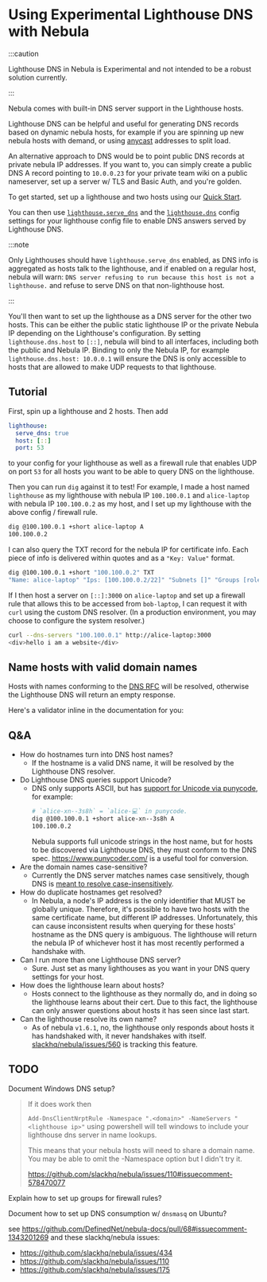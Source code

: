 # Using Experimental Lighthouse DNS with Nebula

:::caution

Lighthouse DNS in Nebula is Experimental and not intended to be a robust solution currently.

:::

Nebula comes with built-in DNS server support in the Lighthouse hosts.

Lighthouse DNS can be helpful and useful for generating DNS records based on dynamic nebula hosts, for example if you
are spinning up new nebula hosts with demand, or using [anycast](https://en.wikipedia.org/wiki/Anycast) addresses to
split load.

An alternative approach to DNS would be to point public DNS records at private nebula IP addresses. If you want to, you
can simply create a public DNS A record pointing to `10.0.0.23` for your private team wiki on a public nameserver, set
up a server w/ TLS and Basic Auth, and you're golden.

To get started, set up a lighthouse and two hosts using our [Quick Start](/docs/guides/quick-start/).

You can then use [`lighthouse.serve_dns`](/docs/config/lighthouse#lighthouseserve_dns) and the
[`lighthouse.dns`](/docs/config/lighthouse#lighthousedns) config settings for your lighthouse config file to enable DNS
answers served by Lighthouse DNS.

:::note

Only Lighthouses should have `lighthouse.serve_dns` enabled, as DNS info is aggregated as hosts talk to the lighthouse,
and if enabled on a regular host, nebula will warn: `DNS server refusing to run because this host is not a lighthouse.`
and refuse to serve DNS on that non-lighthouse host.

:::

You'll then want to set up the lighthouse as a DNS server for the other two hosts. This can be either the public static
lighthouse IP or the private Nebula IP depending on the Lighthouse's configuration. By setting `lighthouse.dns.host` to `[::]`, nebula will bind to all interfaces,
including both the public and Nebula IP. Binding to only the Nebula IP, for example `lighthouse.dns.host: 10.0.0.1` will
ensure the DNS is only accessible to hosts that are allowed to make UDP requests to that lighthouse.

## Tutorial

First, spin up a lighthouse and 2 hosts. Then add

```yaml
lighthouse:
  serve_dns: true
  host: [::]
  port: 53
```

to your config for your lighthouse as well as a firewall rule that enables UDP on port `53` for all hosts you want to be
able to query DNS on the lighthouse.

Then you can run `dig` against it to test! For example, I made a host named `lighthouse` as my lighthouse with nebula IP
`100.100.0.1` and `alice-laptop` with nebula IP `100.100.0.2` as my host, and I set up my lighthouse with the above
config / firewall rule.

```bash
dig @100.100.0.1 +short alice-laptop A
100.100.0.2
```

I can also query the TXT record for the nebula IP for certificate info. Each piece of info is delivered within quotes
and as a `"Key: Value"` format.

```bash
dig @100.100.0.1 +short "100.100.0.2" TXT
"Name: alice-laptop" "Ips: [100.100.0.2/22]" "Subnets []" "Groups [role:Laptop]" "NotBefore 2022-12-06 21:34:25 +0000 UTC" "NotAFter 2024-05-13 17:37:27 +0000 UTC" "PublicKey 2c4828672fef1306124df94eb0fecd753e462e1bd4107f866f4e1a463550eb1b" "IsCA false" "Issuer 5b568aedaa5d97746e870f01a356ba474cf3251c0e743499ec668f93efa77f51"
```

If I then host a server on `[::]:3000` on `alice-laptop` and set up a firewall rule that allows this to be accessed from
`bob-laptop`, I can request it with `curl` using the custom DNS resolver. (In a production environment, you may choose
to configure the system resolver.)

```bash
curl --dns-servers "100.100.0.1" http://alice-laptop:3000
<div>hello i am a website</div>
```

## Name hosts with valid domain names

Hosts with names conforming to the [DNS RFC](https://www.rfc-editor.org/rfc/rfc1035#section-2.3.1) will be resolved,
otherwise the Lighthouse DNS will return an empty response.

Here's a validator inline in the documentation for you:


<ValidateDomainInput />

## Q&A

- How do hostnames turn into DNS host names?
  - If the hostname is a valid DNS name, it will be resolved by the Lighthouse DNS resolver.
- Do Lighthouse DNS queries support Unicode?
  - DNS only supports ASCII, but has [support for Unicode via punycode](https://www.rfc-editor.org/rfc/rfc3492), for
    example:
    ```bash
    # `alice-xn--3s8h` = `alice-💻` in punycode.
    dig @100.100.0.1 +short alice-xn--3s8h A
    100.100.0.2
    ```
    Nebula supports full unicode strings in the host name, but for hosts to be discovered via Lighthouse DNS, they must
    conform to the DNS spec. <https://www.punycoder.com/> is a useful tool for conversion.
- Are the domain names case-sensitive?
  - Currently the DNS server matches names case sensitively, though DNS is
    [meant to resolve case-insensitively](https://www.rfc-editor.org/rfc/rfc1035#section-2.3.3).
- How do duplicate hostnames get resolved?
  - In Nebula, a node's IP address is the only identifier that MUST be globally unique. Therefore, it's possible to have
    two hosts with the same certificate name, but different IP addresses. Unfortunately, this can cause inconsistent
    results when querying for these hosts' hostname as the DNS query is ambiguous. The lighthouse will return the nebula
    IP of whichever host it has most recently performed a handshake with.
- Can I run more than one Lighthouse DNS server?
  - Sure. Just set as many lighthouses as you want in your DNS query settings for your host.
- How does the lighthouse learn about hosts?
  - Hosts connect to the lighthouse as they normally do, and in doing so the lighthouse learns about their cert. Due to
    this fact, the lighthouse can only answer questions about hosts it has seen since last start.
- Can the lighthouse resolve its own name?
  - As of nebula `v1.6.1`, no, the lighthouse only responds about hosts it has handshaked with, it never handshakes with
    itself. [slackhq/nebula/issues/560](https://github.com/slackhq/nebula/issues/560) is tracking this feature.

## TODO

Document Windows DNS setup?

> If it does work then
>
> `Add-DnsClientNrptRule -Namespace ".<domain>" -NameServers "<lighthouse ip>"` using powershell will tell windows to
> include your lighthouse dns server in name lookups.
>
> This means that your nebula hosts will need to share a domain name. You may be able to omit the -Namespace option but
> I didn't try it.
>
> https://github.com/slackhq/nebula/issues/110#issuecomment-578470077

Explain how to set up groups for firewall rules?

Document how to set up DNS consumption w/ `dnsmasq` on Ubuntu?

see <https://github.com/DefinedNet/nebula-docs/pull/68#issuecomment-1343201269> and these slackhq/nebula issues:

- https://github.com/slackhq/nebula/issues/434
- https://github.com/slackhq/nebula/issues/110
- https://github.com/slackhq/nebula/issues/175
